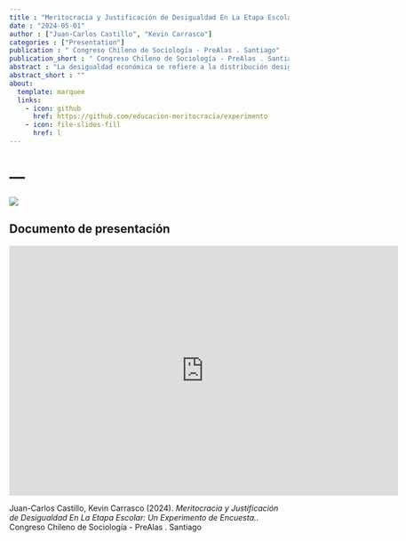 ```yaml
---
title : "Meritocracia y Justificación de Desigualdad En La Etapa Escolar: Un Experimento de Encuesta."
date : "2024-05-01"
author : ["Juan-Carlos Castillo", "Kevin Carrasco"]
categories : ["Presentation"]
publication : " Congreso Chileno de Sociología - PreAlas . Santiago"
publication_short : " Congreso Chileno de Sociología - PreAlas . Santiago"
abstract : "La desigualdad económica se refiere a la distribución desigual de la riqueza, los ingresos y otros recursos económicos dentro de una sociedad. Aún cuando se asume que la desigualdad atenta contra valores democráticos y distributivos en la sociedad moderna, la evidencia empírica en este tema ha encontrado distintos niveles de justificación de la desigualdad económica. Investigaciones sobre desigualdad subjetiva han demostrado que la desigualdad económica es justificada por diferentes individuos y grupos, lo cual se ha asociado a variables socioestructurales y también perceptuales. En este marco, las percepciones sobre la meritocracia podrían jugar un rol central, ya que si se percibe que los talentos y esfuerzos son recompensados de manera apropiada, las desigualdades resultantes estarían justificadas. Hasta ahora, la mayor parte de las investigaciones sobre este tema se han efectuado en población adulta, dejando de lado el estudio de los factores asociados a esta percepción en edades más tempranas. Basándonos en investigaciones previas sobre desigualdad económica en los Estados Unidos (McCall et al., 2017), el presente estudio utiliza datos de un experimento en jóvenes en etapa escolar en Chile (N=650) para conocer si un mayor acceso a información sobre desigualdad disminuye la percepción de meritocracia y la justificación de desigualdad. Dado que la meritocracia se concibe como un sistema donde las recompensas se distribuyen según el esfuerzo y el talento individual (Young, 1958), la hipótesis central es que aquellos estudiantes que reciben información sobre el nivel de desigualdad en Chile, percibirán que existe menos meritocracia en la escuela y en la sociedad y tenderán a justificar una menor desigualdad. Los resultados principales son consistentes con esta hipótesis. Se discuten las implicancias de estos resultados para la socialización política de estudiantes por parte de la familia de origen y la escuela."
abstract_short : ""
about:
  template: marquee
  links:
    - icon: github
      href: https://github.com/educacion-meritocracia/experimento
    - icon: file-slides-fill
      href: l
---
```

# ---
![](/images/congsoc2024-edumer.png)

## Documento de presentación

<iframe width="700"  height="450" src="https://educacion-meritocracia.github.io/experimento/presentations/sociologia2024/sociologia2024.html#1" title="Xaringan presentation" frameborder="0" allow="accelerometer; autoplay; clipboard-write; encrypted-media; gyroscope; picture-in-picture" allowfullscreen></iframe>


::: {.callout-note title="How to cite this work"}

Juan-Carlos Castillo, Kevin Carrasco (2024). *Meritocracia y Justificación de Desigualdad En La Etapa Escolar: Un Experimento de Encuesta.*.  Congreso Chileno de Sociología - PreAlas . Santiago

:::

